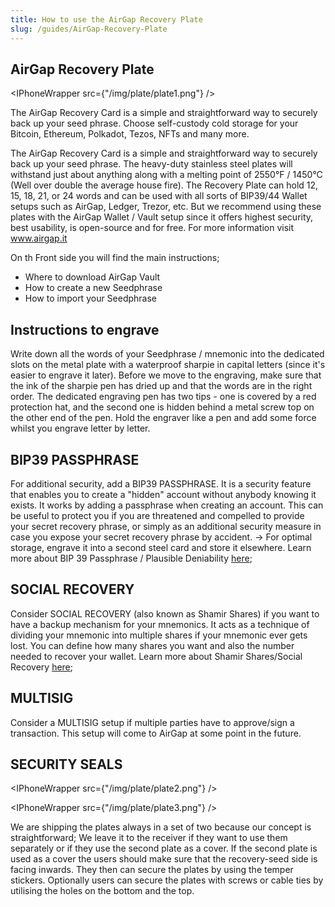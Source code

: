 ```yaml
---
title: How to use the AirGap Recovery Plate
slug: /guides/AirGap-Recovery-Plate
---
```



## AirGap Recovery Plate

<IPhoneWrapper src={"/img/plate/plate1.png"} />

The AirGap Recovery Card is a simple and straightforward way to securely back up your seed phrase.
Choose self-custody cold storage for your Bitcoin, Ethereum, Polkadot, Tezos,  NFTs and many more.

The AirGap Recovery Card is a simple and straightforward way to securely back up your seed phrase. The heavy-duty stainless steel plates will withstand just about anything along with a melting point of 2550°F / 1450°C (Well over double the average house fire). 
The Recovery Plate can hold 12, 15, 18, 21, or 24 words and can be used with all sorts of BIP39/44 Wallet setups such as AirGap, Ledger, Trezor, etc. But we recommend using these plates with the AirGap Wallet / Vault setup since it offers highest security, best usability, is open-source and for free. 
For more information visit www.airgap.it

On th Front side you will find the main instructions; 
- Where to download AirGap Vault
- How to create a new Seedphrase
- How to import your Seedphrase

## Instructions to engrave

Write down all the words of your Seedphrase / mnemonic into the dedicated slots on the metal plate with a waterproof sharpie in capital letters (since it's easier to engrave it later).
Before we move to the engraving, make sure that the ink of the sharpie pen has dried up and that the words are in the right order.
The dedicated engraving pen has two tips - one is covered by a red protection hat, and the second one is hidden behind a metal screw top on the other end of the pen. Hold the engraver like a pen and add some force whilst you engrave letter by letter.

## BIP39 PASSPHRASE
For additional security, add a BIP39 PASSPHRASE. It is a security feature that enables you to create a "hidden" account without anybody knowing it exists. It works by adding a passphrase when creating an account. This can be useful to protect you if you are threatened and compelled to provide your secret recovery phrase, or simply as an additional security measure in case you expose your secret recovery phrase by accident. → For optimal storage, engrave it into a second steel card and store it elsewhere.
Learn more about BIP 39 Passphrase / Plausible Deniability [here](https://support.airgap.it/airgap-vault/plausible-deniability/); 

## SOCIAL RECOVERY
Consider SOCIAL RECOVERY (also known as Shamir Shares) if you want to have a backup mechanism for your mnemonics. It acts as a technique of dividing your mnemonic into multiple shares if your mnemonic ever gets lost. You can define how many shares you want and also the number needed to recover your wallet.
Learn more about Shamir Shares/Social Recovery [here](https://support.airgap.it/features/social-recovery/);

## MULTISIG
Consider a MULTISIG setup if multiple parties have to approve/sign a transaction. This setup will come to AirGap at some point in the future.

## SECURITY SEALS

<IPhoneWrapper src={"/img/plate/plate2.png"} />

<IPhoneWrapper src={"/img/plate/plate3.png"} />

We are shipping the plates always in a set of two because our concept is straightforward; We leave it to the receiver if they want to use them separately or if they use the second plate as a cover.
If the second plate is used as a cover the users should make sure that the recovery-seed side is facing inwards. They then can secure the plates by using the temper stickers. Optionally users can secure the plates with screws or cable ties by utilising the holes on the bottom and the top.
